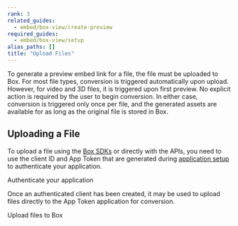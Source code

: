 ```yaml
---
rank: 3
related_guides:
  - embed/box-view/create-preview
required_guides:
  - embed/box-view/setup
alias_paths: []
title: "Upload Files"
---
```

To generate a preview embed link for a file, the file must be uploaded to
Box. For most file types, conversion is triggered automatically upon upload.
However, for video and 3D files, it is triggered upon first preview. No explicit
action is required by the user to begin conversion. In either case, conversion
is triggered only once per file, and the generated assets are available for as
long as the original file is stored in Box.

## Uploading a File

To upload a file using the [Box SDKs](pages://sdks-and-tools) or directly with
the APIs, you need to use the client ID and App Token that are generated
during [application setup](guide://embed/box-view/setup) to authenticate your
application.

<CTA to='guide://authentication/app-token'>
  Authenticate your application
</CTA>

Once an authenticated client has been created, it may be used to upload files
directly to the App Token application for conversion.

<CTA to='guide://uploads/direct/file'>
  Upload files to Box
</CTA>
